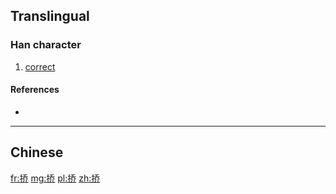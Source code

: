 {{also|撟}}
==Translingual==

===Han character===
{{Han char|rn=64|rad=手|as=06|sn=9|four=|canj=手竹大中 (QHKL)|ids=⿰[[扌]][[乔]]}}

# [[correct]]

====References====
* {{Han ref|kx=0431.171|hdz=31871.010|uh=6322|ud=25378}}

----

==Chinese==
{{zh-see|撟}}

[[fr:挢]]
[[mg:挢]]
[[pl:挢]]
[[zh:挢]]